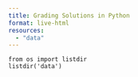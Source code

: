 ```yaml
---
title: Grading Solutions in Python
format: live-html
resources:
  - "data"
---
```


```pyodide
from os import listdir
listdir('data')
```
